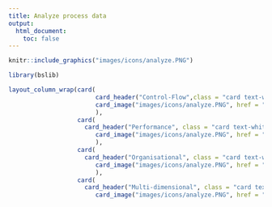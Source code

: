 ```yaml
---
title: Analyze process data
output:
  html_document:
    toc: false
---
```



```r
knitr::include_graphics("images/icons/analyze.PNG")

```

```r
library(bslib)
```


```r
layout_column_wrap(card( 
						card_header("Control-Flow",class = "card text-white bg-danger mb-3"),
						card_image("images/icons/analyze.PNG", href = "control_flow_analysis.html", container = card_body)
						),
				   card(
				   	 card_header("Performance", class = "card text-white bg-danger mb-3"),
						card_image("images/icons/analyze.PNG", href = "performance_analysis.html", container = card_body)
						),
				   card( 
				   	 card_header("Organisational", class = "card text-white bg-danger mb-3"),
						card_image("images/icons/analyze.PNG", href = "organisational_analysis.html", container = card_body)
						),
				   card( 
				   	 card_header("Multi-dimensional", class = "card text-white bg-danger mb-3"),
						card_image("images/icons/analyze.PNG", href = "multi_dimensional_analysis.html", container = card_body)),width = "187.5px")
```

<br/>
